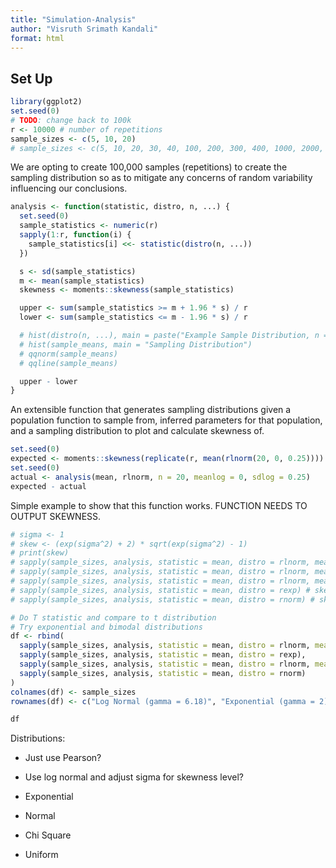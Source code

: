 ```yaml
---
title: "Simulation-Analysis"
author: "Visruth Srimath Kandali"
format: html
---
```


## Set Up

```r
library(ggplot2)
set.seed(0)
# TODO: change back to 100k
r <- 10000 # number of repetitions
sample_sizes <- c(5, 10, 20)
# sample_sizes <- c(5, 10, 20, 30, 40, 100, 200, 300, 400, 1000, 2000, 3000, 4000)
```

We are opting to create 100,000 samples (repetitions) to create the sampling distribution so as to mitigate any concerns of random variability influencing our conclusions.

```r
analysis <- function(statistic, distro, n, ...) {
  set.seed(0)
  sample_statistics <- numeric(r)
  sapply(1:r, function(i) {
    sample_statistics[i] <<- statistic(distro(n, ...))
  })

  s <- sd(sample_statistics)
  m <- mean(sample_statistics)
  skewness <- moments::skewness(sample_statistics)

  upper <- sum(sample_statistics >= m + 1.96 * s) / r
  lower <- sum(sample_statistics <= m - 1.96 * s) / r

  # hist(distro(n, ...), main = paste("Example Sample Distribution, n = ", n))
  # hist(sample_means, main = "Sampling Distribution")
  # qqnorm(sample_means)
  # qqline(sample_means)

  upper - lower
}
```
An extensible function that generates sampling distributions given a population function to sample from, inferred parameters for that population, and a sampling distribution to plot and calculate skewness of.

```r
set.seed(0)
expected <- moments::skewness(replicate(r, mean(rlnorm(20, 0, 0.25))))
set.seed(0)
actual <- analysis(mean, rlnorm, n = 20, meanlog = 0, sdlog = 0.25)
expected - actual
```
Simple example to show that this function works. FUNCTION NEEDS TO OUTPUT SKEWNESS.

```r
# sigma <- 1
# skew <- (exp(sigma^2) + 2) * sqrt(exp(sigma^2) - 1)
# print(skew)
# sapply(sample_sizes, analysis, statistic = mean, distro = rlnorm, meanlog = 0, sdlog = 1) # skewness 6.18
# sapply(sample_sizes, analysis, statistic = mean, distro = rlnorm, meanlog = 0, sdlog = 0.5)
# sapply(sample_sizes, analysis, statistic = mean, distro = rlnorm, meanlog = 0, sdlog = 0.25)
# sapply(sample_sizes, analysis, statistic = mean, distro = rexp) # skewness 2
# sapply(sample_sizes, analysis, statistic = mean, distro = rnorm) # skewness 0

# Do T statistic and compare to t distribution
# Try exponential and bimodal distributions
df <- rbind(
  sapply(sample_sizes, analysis, statistic = mean, distro = rlnorm, meanlog = 0, sdlog = 1),
  sapply(sample_sizes, analysis, statistic = mean, distro = rexp),
  sapply(sample_sizes, analysis, statistic = mean, distro = rlnorm, meanlog = 0, sdlog = 0.5),
  sapply(sample_sizes, analysis, statistic = mean, distro = rnorm)
)
colnames(df) <- sample_sizes
rownames(df) <- c("Log Normal (gamma = 6.18)", "Exponential (gamma = 2)", "Log Normal (gamma = 1.75)", "Normal (gamma = 0)")

df
```


Distributions:

-   Just use Pearson?

-   Use log normal and adjust sigma for skewness level?

-   Exponential

-   Normal

-   Chi Square

-   Uniform

